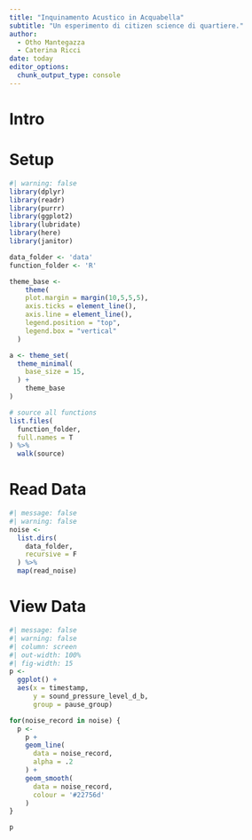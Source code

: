 ```yaml
---
title: "Inquinamento Acustico in Acquabella"
subtitle: "Un esperimento di citizen science di quartiere."
author: 
  - Otho Mantegazza
  - Caterina Ricci
date: today
editor_options: 
  chunk_output_type: console
---
```


# Intro

# Setup

```r
#| warning: false
library(dplyr)
library(readr)
library(purrr)
library(ggplot2)
library(lubridate)
library(here)
library(janitor)
```

```r
data_folder <- 'data'
function_folder <- 'R'

theme_base <- 
    theme(
    plot.margin = margin(10,5,5,5),
    axis.ticks = element_line(),
    axis.line = element_line(),
    legend.position = "top",
    legend.box = "vertical"
  )

a <- theme_set(
  theme_minimal(
    base_size = 15,
  ) +
    theme_base
)

# source all functions
list.files(
  function_folder,
  full.names = T
) %>% 
  walk(source)
```


# Read Data

```r
#| message: false
#| warning: false
noise <- 
  list.dirs(
    data_folder,
    recursive = F
  ) %>% 
  map(read_noise)
```

# View Data

```r
#| message: false
#| warning: false
#| column: screen
#| out-width: 100%
#| fig-width: 15
p <- 
  ggplot() +
  aes(x = timestamp,
      y = sound_pressure_level_d_b,
      group = pause_group)

for(noise_record in noise) {
  p <- 
    p +
    geom_line(
      data = noise_record,
      alpha = .2
    ) +
    geom_smooth(
      data = noise_record,
      colour = '#22756d'
    )
}

p 
```


